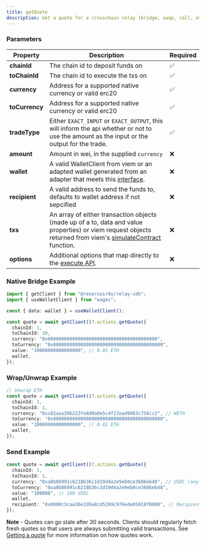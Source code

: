 ```yaml
---
title: getQuote
description: Get a quote for a crosschain relay (bridge, swap, call, etc)
---
```


### Parameters

| Property       | Description                                                                                                                                                                                                  | Required |
| -------------- | ------------------------------------------------------------------------------------------------------------------------------------------------------------------------------------------------------------ | -------- |
| **chainId**    | The chain id to deposit funds on                                                                                                                                                                             | ✅       |
| **toChainId**  | The chain id to execute the txs on                                                                                                                                                                           | ✅       |
| **currency**   | Address for a supported native currency or valid erc20                                                                                                                                                       | ✅       |
| **toCurrency** | Address for a supported native currency or valid erc20                                                                                                                                                       | ✅       |
| **tradeType**  | Either `EXACT_INPUT` or `EXACT_OUTPUT`, this will inform the api whether or not to use the amount as the input or the output for the trade.                                                                                                                                                       | ✅       |
| **amount**     | Amount in wei, in the supplied `currency`                                                                                                                                                                    | ❌       |
| **wallet**     | A valid WalletClient from viem or an adapted wallet generated from an adapter that meets this [interface](https://github.com/reservoirprotocol/relay-sdk/blob/main/packages/sdk/src/types/AdaptedWallet.ts). | ❌       |
| **recipient**  | A valid address to send the funds to, defaults to wallet address if not sepcified                                                                                                                            | ❌       |
| **txs**        | An array of either transaction objects (made up of a to, data and value properties) or viem request objects returned from viem's [simulateContract](https://viem.sh/docs/contract/simulateContract.html) function.                                                  | ❌       |
| **options**        | Additional options that map directly to the [execute API](/references/api/execute-swap).                                                                                                                                                 | ❌       |

### Native Bridge Example

```typescript
import { getClient } from "@reservoir0x/relay-sdk";
import { useWalletClient } from "wagmi";

const { data: wallet } = useWalletClient();

const quote = await getClient()?.actions.getQuote({
  chainId: 1,
  toChainId: 10,
  currency: "0x0000000000000000000000000000000000000000",
  toCurrency: "0x0000000000000000000000000000000000000000",
  value: "10000000000000000", // 0.01 ETH
  wallet,
});
```

### Wrap/Unwrap Example

```typescript
// Unwrap ETH
const quote = await getClient()?.actions.getQuote({
  chainId: 1,
  toChainId: 1,
  currency: "0xc02aaa39b223fe8d0a0e5c4f27ead9083c756cc2", // WETH
  toCurrency: "0x0000000000000000000000000000000000000000",
  value: "10000000000000000", // 0.01 ETH
  wallet,
});
```

### Send Example

```typescript
const quote = await getClient()?.actions.getQuote({
  chainId: 1,
  toChainId: 1,
  currency: "0xa0b86991c6218b36c1d19d4a2e9eb0ce3606eb48", // USDC (any erc20 or native currency)
  toCurrency: "0xa0b86991c6218b36c1d19d4a2e9eb0ce3606eb48",
  value: "100000", // 100 USDC
  wallet,
  recipient: "0x0000c3caa36e2d9a8cd5269c976ede05018f0000", // Recipient address for the send, must be specified for send transactions
});
```

**Note** - Quotes can go stale after 30 seconds. Clients should regularly fetch fresh quotes so that users are always submitting valid transactions. See [Getting a quote](/how-it-works/the-reservoir-relayer#getting-a-quote) for more information on how quotes work.
